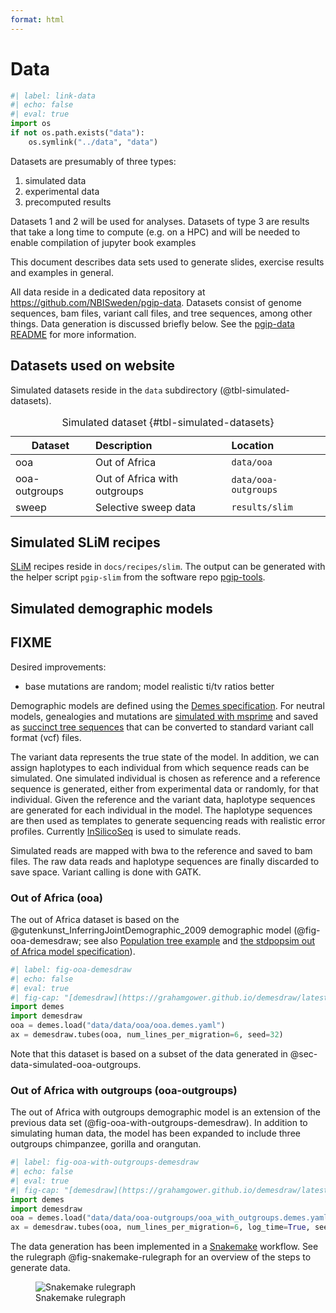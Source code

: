```yaml
---
format: html
---
```


# Data {#sec-exercise-data}

```python
#| label: link-data
#| echo: false
#| eval: true
import os
if not os.path.exists("data"):
    os.symlink("../data", "data")
```

::: {.callout-note}

Datasets are presumably of three types:

1. simulated data
2. experimental data
3. precomputed results

Datasets 1 and 2 will be used for analyses. Datasets of type 3 are
results that take a long time to compute (e.g. on a HPC) and will be
needed to enable compilation of jupyter book examples

:::

::: {.callout-note}

This document describes data sets used to generate slides, exercise
results and examples in general.

:::

All data reside in a dedicated data repository at
<https://github.com/NBISweden/pgip-data>. Datasets consist of genome
sequences, bam files, variant call files, and tree sequences, among
other things. Data generation is discussed briefly below. See the
[pgip-data README](https://github.com/NBISweden/pgip-data/README.md)
for more information.

## Datasets used on website

Simulated datasets reside in the `data` subdirectory
(@tbl-simulated-datasets).

| Dataset       | Description                  | Location             |
|---------------|:-----------------------------|:---------------------|
| ooa           | Out of Africa                | `data/ooa`           |
| ooa-outgroups | Out of Africa with outgroups | `data/ooa-outgroups` |
| sweep         | Selective sweep data         | `results/slim`       |

: Simulated dataset {#tbl-simulated-datasets}

## Simulated SLiM recipes

[SLiM](https://messerlab.org/slim/) recipes reside in
`docs/recipes/slim`. The output can be generated with the helper
script `pgip-slim` from the software repo
[pgip-tools](https://github.com/NBISweden/pgip-tools).

## Simulated demographic models {#sec-simulated-demographic-models}

::: {.callout-warning}

## FIXME

Desired improvements:

- base mutations are random; model realistic ti/tv ratios better

:::

Demographic models are defined using the [Demes
specification](https://popsim-consortium.github.io/demes-spec-docs/main/introduction.html).
For neutral models, genealogies and mutations are [simulated with
msprime](https://tskit.dev/msprime/docs/stable/ancestry.html) and
saved as [succinct tree sequences](https://tskit.dev/learn.html#what)
that can be converted to standard variant call format (vcf) files.

The variant data represents the true state of the model. In addition,
we can assign haplotypes to each individual from which sequence reads
can be simulated. One simulated individual is chosen as reference and
a reference sequence is generated, either from experimental data or
randomly, for that individual. Given the reference and the variant
data, haplotype sequences are generated for each individual in the
model. The haplotype sequences are then used as templates to generate
sequencing reads with realistic error profiles. Currently
[InSilicoSeq](https://insilicoseq.readthedocs.io/en/latest/index.html)
is used to simulate reads.

Simulated reads are mapped with bwa to the reference and saved to bam
files. The raw data reads and haplotype sequences are finally
discarded to save space. Variant calling is done with GATK.

### Out of Africa (ooa) {#sec-data-simulated-ooa}

The out of Africa dataset is based on the
@gutenkunst_InferringJointDemographic_2009 demographic model
(@fig-ooa-demesdraw; see also
[Population tree example](https://tskit.dev/msprime/docs/stable/demography.html#population-tree)
and [the stdpopsim out of Africa model
specification](https://popsim-consortium.github.io/stdpopsim-docs/stable/catalog.html#sec_catalog_homsap_models_outofafrica_3g09)).

```python
#| label: fig-ooa-demesdraw
#| echo: false
#| eval: true
#| fig-cap: "[demesdraw](https://grahamgower.github.io/demesdraw/latest/quickstart.html) illustration of out of Africa model."
import demes
import demesdraw
ooa = demes.load("data/data/ooa/ooa.demes.yaml")
ax = demesdraw.tubes(ooa, num_lines_per_migration=6, seed=32)
```

Note that this dataset is based on a subset of the data generated in
@sec-data-simulated-ooa-outgroups.

### Out of Africa with outgroups (ooa-outgroups) {#sec-data-simulated-ooa-outgroups}

The out of Africa with outgroups demographic model is an extension of
the previous data set (@fig-ooa-with-outgroups-demesdraw). In addition
to simulating human data, the model has been expanded to include three
outgroups chimpanzee, gorilla and orangutan.

```python
#| label: fig-ooa-with-outgroups-demesdraw
#| echo: false
#| eval: true
#| fig-cap: "[demesdraw](https://grahamgower.github.io/demesdraw/latest/quickstart.html) illustration of out of Africa model, including outgroups chimpanzee, gorilla, and orangutan. Note that the time scale is in log units."
import demes
import demesdraw
ooa = demes.load("data/data/ooa-outgroups/ooa_with_outgroups.demes.yaml")
ax = demesdraw.tubes(ooa, num_lines_per_migration=6, log_time=True, seed=32)
```

The data generation has been implemented in a
[Snakemake](https://snakemake.readthedocs.io/en/stable/) workflow. See
the rulegraph  @fig-snakemake-rulegraph for an overview of the steps
to generate data.

![Snakemake rulegraph](data/data/ooa-outgroups/rulegraph.png){#fig-snakemake-rulegraph}
